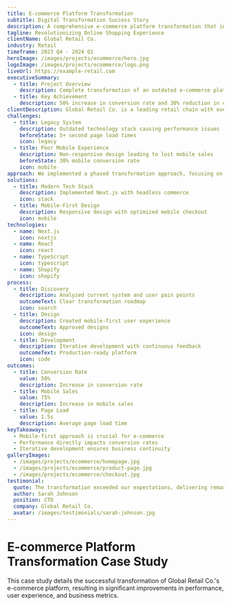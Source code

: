 ```yaml
---
title: E-commerce Platform Transformation
subtitle: Digital Transformation Success Story
description: A comprehensive e-commerce platform transformation that increased sales and customer satisfaction
tagline: Revolutionizing Online Shopping Experience
clientName: Global Retail Co.
industry: Retail
timeframe: 2023 Q4 - 2024 Q1
heroImage: /images/projects/ecommerce/hero.jpg
logoImage: /images/projects/ecommerce/logo.png
liveUrl: https://example-retail.com
executiveSummary:
  - title: Project Overview
    description: Complete transformation of an outdated e-commerce platform into a modern, scalable solution
  - title: Key Achievement
    description: 50% increase in conversion rate and 30% reduction in cart abandonment
clientDescription: Global Retail Co. is a leading retail chain with over 500 physical stores and a growing online presence
challenges:
  - title: Legacy System
    description: Outdated technology stack causing performance issues
    beforeState: 5+ second page load times
    icon: legacy
  - title: Poor Mobile Experience
    description: Non-responsive design leading to lost mobile sales
    beforeState: 30% mobile conversion rate
    icon: mobile
approach: We implemented a phased transformation approach, focusing on critical components first while maintaining business continuity
solutions:
  - title: Modern Tech Stack
    description: Implemented Next.js with headless commerce
    icon: stack
  - title: Mobile-First Design
    description: Responsive design with optimized mobile checkout
    icon: mobile
technologies:
  - name: Next.js
    icon: nextjs
  - name: React
    icon: react
  - name: TypeScript
    icon: typescript
  - name: Shopify
    icon: shopify
process:
  - title: Discovery
    description: Analyzed current system and user pain points
    outcomeText: Clear transformation roadmap
    icon: search
  - title: Design
    description: Created mobile-first user experience
    outcomeText: Approved designs
    icon: design
  - title: Development
    description: Iterative development with continuous feedback
    outcomeText: Production-ready platform
    icon: code
outcomes:
  - title: Conversion Rate
    value: 50%
    description: Increase in conversion rate
  - title: Mobile Sales
    value: 75%
    description: Increase in mobile sales
  - title: Page Load
    value: 1.5s
    description: Average page load time
keyTakeaways:
  - Mobile-first approach is crucial for e-commerce
  - Performance directly impacts conversion rates
  - Iterative development ensures business continuity
galleryImages:
  - /images/projects/ecommerce/homepage.jpg
  - /images/projects/ecommerce/product-page.jpg
  - /images/projects/ecommerce/checkout.jpg
testimonial:
  quote: The transformation exceeded our expectations, delivering remarkable results in record time
  author: Sarah Johnson
  position: CTO
  company: Global Retail Co.
  avatar: /images/testimonials/sarah-johnson.jpg
---
```


# E-commerce Platform Transformation Case Study

This case study details the successful transformation of Global Retail Co.'s e-commerce platform, resulting in significant improvements in performance, user experience, and business metrics. 